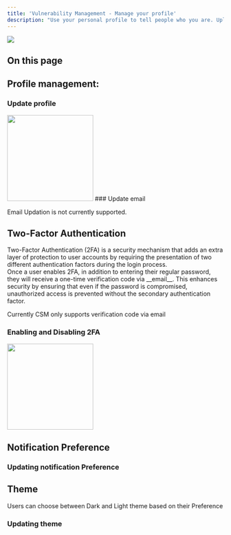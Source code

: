 ```yaml
---
title: 'Vulnerability Management - Manage your profile'
description: "Use your personal profile to tell people who you are. Upload a profile photo so that others can put a face to your name."
---
```


<img
  className="hidden dark:block"
  src="/images/csm/25.png"
/>


## On this page
<CardGroup cols={2}>
     <Card title="Introduction" icon="readme" href="#">
   
  </Card>
  <Card title="Update Profile" icon="user-pen" href="#update-profile">
    
  </Card>
  <Card title="Two-Factor Authentication(2FA)" icon="right-to-bracket" href="#two-factor-authentication">
   
  </Card>
  <Card title="Notification Prefrence" icon="bell" href="#notification-preference">
    
  </Card>
  <Card title="Theme" icon="fill-drip" href="#theme">
   
  </Card>

</CardGroup>

## Profile management:
### Update profile

<Steps>
  <Step title="Login to CSM">
  </Step>

  <Step title="Click on settings">
  </Step>

  <Step title="Enter new name in 'first name' and 'last name' text-box">
  <img height="200" className="glass rounded-xl" src="/images/csm/23.png"/>
  </Step>

  <Step title="Click 'Save">
  </Step>
</Steps>
### Update email

<Warning>Email Updation is not currently supported. </Warning>

## Two-Factor Authentication
<p> 
Two-Factor Authentication (2FA) is a security mechanism that adds an extra layer of protection to user accounts by requiring the presentation of two different authentication factors during the login process.<br/>
Once a user enables 2FA, in addition to entering their regular password, they will receive a one-time verification code via __email__. This enhances security by ensuring that even if the password is compromised, unauthorized access is prevented without the secondary authentication factor. 
</p>
<Info> Currently CSM only supports verification code via email </Info>


### Enabling and Disabling 2FA

<Steps>
  <Step title="Login to CSM">
  </Step>

  <Step title="Click on settings">
  </Step>

  <Step title="Scroll down to 'account preference' at the bottom of page">
  <img height="200" className="glass rounded-xl" src="/images/csm/24.png"/>
  </Step>

  <Step title="Enable or Disable 2FA by clicking on '2FA' radio button">
  </Step>
</Steps>


## Notification Preference

### Updating notification Preference

<Steps>
  <Step title="Login to CSM">
  </Step>

  <Step title="Click on settings">
  </Step>

  <Step title="Scroll down to 'account preference' at the bottom of page">
  </Step>

  <Step title="Enable or Disable notifications by clicking on 'notification' radio button">
  </Step>
</Steps>

## Theme
Users can choose between Dark and Light theme based on their Preference
### Updating theme

<Steps>
  <Step title="Login to CSM">
  </Step>

  <Step title="Click on settings">
  </Step>

  <Step title="Scroll down to bottom of page">
  </Step>

  <Step title="Enable or Disable dark mode by clicking on 'Dark mode' radio button">
  </Step>
</Steps>